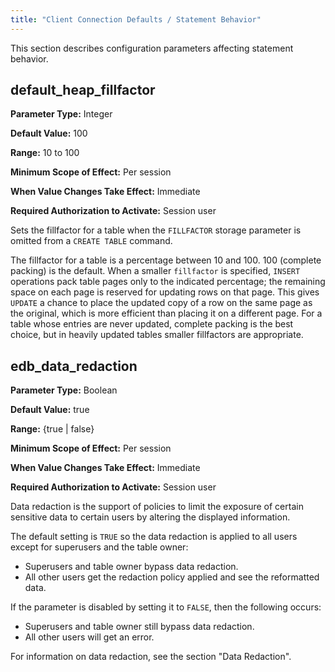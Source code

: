 ```yaml
---
title: "Client Connection Defaults / Statement Behavior"
---
```


<div id="ccd_statement_behaviour" class="registered_link"></div>

This section describes configuration parameters affecting statement behavior.

## default_heap_fillfactor

**Parameter Type:** Integer

**Default Value:** 100

**Range:** 10 to 100

**Minimum Scope of Effect:** Per session

**When Value Changes Take Effect:** Immediate

**Required Authorization to Activate:** Session user

Sets the fillfactor for a table when the `FILLFACTOR` storage parameter is omitted from a `CREATE TABLE` command.

The fillfactor for a table is a percentage between 10 and 100. 100 (complete packing) is the default. When a smaller `fillfactor` is specified, `INSERT` operations pack table pages only to the indicated percentage; the remaining space on each page is reserved for updating rows on that page. This gives `UPDATE` a chance to place the updated copy of a row on the same page as the original, which is more efficient than placing it on a different page. For a table whose entries are never updated, complete packing is the best choice, but in heavily updated tables smaller fillfactors are appropriate.

## edb_data_redaction

**Parameter Type:** Boolean

**Default Value:** true

**Range:** {true | false}

**Minimum Scope of Effect:** Per session

**When Value Changes Take Effect:** Immediate

**Required Authorization to Activate:** Session user

Data redaction is the support of policies to limit the exposure of certain sensitive data to certain users by altering the displayed information.

The default setting is `TRUE` so the data redaction is applied to all users except for superusers and the table owner:

-   Superusers and table owner bypass data redaction.
-   All other users get the redaction policy applied and see the reformatted data.

If the parameter is disabled by setting it to `FALSE`, then the following occurs:

-   Superusers and table owner still bypass data redaction.
-   All other users will get an error.

For information on data redaction, see the section "Data Redaction".
